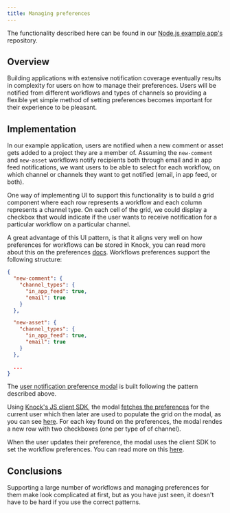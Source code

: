 ```yaml
---
title: Managing preferences
---
```


The functionality described here can be found in our [Node.js example app's](https://github.com/knocklabs/knock-node-example-app/) repository.

## Overview

Building applications with extensive notification coverage eventually results in complexity for users on how to manage their preferences.
Users will be notified from different workflows and types of channels so providing a flexible yet simple method of setting preferences
becomes important for their experience to be pleasant.

## Implementation

In our example application, users are notified when a new comment or asset gets added to a project they are a member of.
Assuming the `new-comment` and `new-asset` workflows notify recipients both through email and in app feed notifications, we
want users to be able to select for each workflow, on which channel or channels they want to get notified (email, in app feed, or both).

One way of implementing UI to support this functionality is to build a grid component where each row represents a workflow and each column
represents a channel type. On each cell of the grid, we could display a checkbox that would indicate if the user wants to receive notification
for a particular workflow on a particular channel.

A great advantage of this UI pattern, is that it aligns very well on how preferences for workflows can be stored in Knock, you can read more about this on the
preferences [docs](/send-and-manage-data/preferences#workflow-preferences). Workflows preferences support the following structure:

```json
{
  "new-comment": {
    "channel_types": {
      "in_app_feed": true,
      "email": true
    }
  },

  "new-asset": {
    "channel_types": {
      "in_app_feed": true,
      "email": true
    }
  },

  ...
}
```

The [user notification preference modal](https://github.com/knocklabs/knock-node-example-app/blob/main/app/users/components/NotificationPreferencesModal.tsx) is built following
the pattern described above.

Using [Knock's JS client SDK](https://github.com/knocklabs/knock-client-js), the modal [fetches the preferences](https://github.com/knocklabs/knock-node-example-app/blob/main/app/users/components/NotificationPreferencesModal.tsx#L42) for the current user which then later are used to populate the grid on the modal, as you can see [here](https://github.com/knocklabs/knock-node-example-app/blob/main/app/users/components/NotificationPreferencesModal.tsx#L120). For each key found on the preferences, the modal rendes a new row with two checkboxes (one per type of of channel).


When the user updates their preference, the modal uses the client SDK to set the workflow preferences. You can read more on this [here](/send-notifications/setting-preferences).

## Conclusions

Supporting a large number of workflows and managing preferences for them make look complicated at first, but as you have just seen, it doesn't have to be hard if you use the correct patterns.
